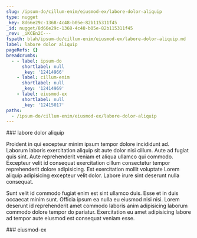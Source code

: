 ```yaml
---
slug: /ipsum-do/cillum-enim/eiusmod-ex/labore-dolor-aliquip
type: nugget
_key: 8d66e29c-1368-4c48-b05e-82b115311f45
_id: nugget/8d66e29c-1368-4c48-b05e-82b115311f45
_rev: _iKCEn2C---
fspath: blah/ipsum-do/cillum-enim/eiusmod-ex/labore-dolor-aliquip.md
label: labore dolor aliquip
pageRefs: {}
breadcrumbs:
  - - label: ipsum-do
      shortlabel: null
      _key: '12414966'
    - label: cillum-enim
      shortlabel: null
      _key: '12414969'
    - label: eiusmod-ex
      shortlabel: null
      _key: '12415017'
paths:
  - /ipsum-do/cillum-enim/eiusmod-ex/labore-dolor-aliquip
---
```


<NuggetArea>
<Nugget slug="/ipsum-do/cillum-enim/eiusmod-ex/labore-dolor-aliquip" type="nugget" _key="8d66e29c-1368-4c48-b05e-82b115311f45" _id="nugget/8d66e29c-1368-4c48-b05e-82b115311f45" _rev="_iKCEn2C---" fspath="blah/ipsum-do/cillum-enim/eiusmod-ex/labore-dolor-aliquip.md" label="labore dolor aliquip" paths="/ipsum-do/cillum-enim/eiusmod-ex/labore-dolor-aliquip">
<NuggetBody>
### labore dolor aliquip

Proident in qui excepteur minim ipsum tempor dolore incididunt ad. Laborum laboris exercitation aliquip sit aute dolor nisi cillum. Aute ad fugiat quis sint. Aute reprehenderit veniam et aliqua ullamco qui commodo. Excepteur velit id consequat exercitation cillum consectetur tempor reprehenderit dolore adipisicing. Est exercitation mollit voluptate Lorem aliquip adipisicing excepteur velit dolor. Labore irure sint deserunt nulla consequat.

Sunt velit id commodo fugiat enim est sint ullamco duis. Esse et in duis occaecat minim sunt. Officia ipsum ea nulla eu eiusmod nisi nisi. Lorem deserunt id reprehenderit amet commodo laboris anim adipisicing laborum commodo dolore tempor do pariatur. Exercitation eu amet adipisicing labore ad tempor aute eiusmod est consequat veniam esse.

</NuggetBody>
<Breadcrumbs>
<Crumbs>
<Crumb _key="12414966" label="ipsum-do" /><Crumb _key="12414969" label="cillum-enim" /><Crumb _key="12415017" label="eiusmod-ex" />
</Crumbs>
</Breadcrumbs>
</Nugget>

<NuggetsInbound>
</NuggetsInbound>
<NuggetsOutbound>
</NuggetsOutbound>
</NuggetArea>
<PassagesInbound>
<Passage direction="inbound" type="passage" _key="12415017" _id="passage/12415017" _rev="_iKCEn2---B" label="eiusmod-ex" passage="eiusmod-ex" fspath="blah/ipsum-do/cillum-enim/eiusmod-ex" paths="/ipsum-do/cillum-enim/eiusmod-ex" slug="/ipsum-do/cillum-enim/eiusmod-ex">
<NuggetBody>
### eiusmod-ex

</NuggetBody>
<Breadcrumbs>
<Crumbs>
<Crumb _key="12414966" label="ipsum-do" /><Crumb _key="12414969" label="cillum-enim" />
</Crumbs>
</Breadcrumbs>
</Passage>

</PassagesInbound>
<PassagesOutbound>
</PassagesOutbound>